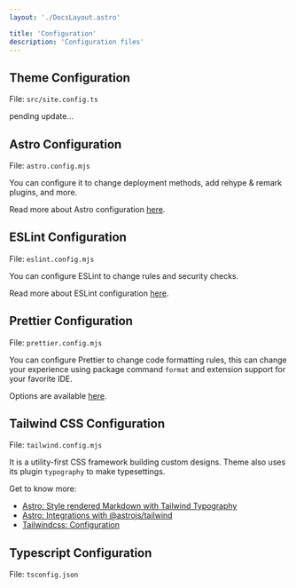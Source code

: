 ```yaml
---
layout: './DocsLayout.astro'

title: 'Configuration'
description: 'Configuration files'
---
```


## Theme Configuration

File: `src/site.config.ts`

pending update...

## Astro Configuration

File: `astro.config.mjs`

You can configure it to change deployment methods, add rehype & remark plugins, and more.

Read more about Astro configuration [here](https://docs.astro.build/en/guides/configuring-astro/).

## ESLint Configuration

File: `eslint.config.mjs`

You can configure ESLint to change rules and security checks.

Read more about ESLint configuration [here](https://eslint.org/docs/latest/use/configure/configuration-files).

## Prettier Configuration

File: `prettier.config.mjs`

You can configure Prettier to change code formatting rules, this can change your experience using package command `format` and extension support for your favorite IDE.

Options are available [here](https://prettier.io/docs/en/options).

## Tailwind CSS Configuration

File: `tailwind.config.mjs`

It is a utility-first CSS framework building custom designs. Theme also uses its plugin `typography` to make typesettings.

Get to know more:

- [Astro: Style rendered Markdown with Tailwind Typography](https://docs.astro.build/en/recipes/tailwind-rendered-markdown/#setting-up-tailwindcsstypography)
- [Astro: Integrations with @astrojs/tailwind](https://docs.astro.build/en/guides/integrations-guide/tailwind/)
- [Tailwindcss: Configuration](https://tailwindcss.com/docs/configuration)

## Typescript Configuration

File: `tsconfig.json`
